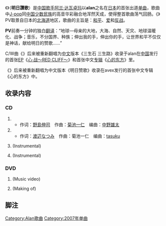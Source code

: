 {{Single infobox
| Name = {{lang|ja|明日への讃歌}}<br>明日赞歌<br>Ashita e no Sanka
| Artist = [[alan|alan]]
| Cover       = 明日赞歌.jpg
| Caption     = CD封面
| from Album = [[Voice_of_EARTH|Voice of EARTH]]
| Released = 2007年11月21日
| Genre = [[J-pop|J-pop]]
| Length = 20:30
| Label = [[Avex_Trax|Avex Trax]]
| Producer = [[菊池一仁|菊池一仁]]
| Chart position = * [[Oricon|日本公信榜]]周榜最高排位第69位
| Last single = -
| This single = ''明日赞歌''<br>（2007）
| Next single = ''[[同心_(单曲)|同心]]'' <br>（2008）

}}

《'''{{lang|ja|明日への讃歌}}'''》（'''明日讚歌'''）是[[中国|中国]][[歌手|歌手]][[阿兰·达瓦卓玛|阿兰·达瓦卓玛]]以'''alan'''之名在[[日本|日本]]的首张出道[[单曲|单曲]]，歌曲中[[J-pop|J-pop]]同[[中国|中国]][[少数民族|少数民族]]的高音华彩融合地浑然天成，使得整首歌曲荡气回肠。《{{lang|ja|明日への讃歌}}》PV取景自日本的[[北海道|北海道]]地区，歌曲的主旨是：[[和平|和平]]、[[爱|爱]]和[[反战|反战]]。

'''PV'''前奏一分钟的独白[[翻译|翻译]]：“地球—母亲的大地，大海、自然、天灾、地球温暖化、战争；音乐，不分国界、种族；伸出我的手，伸出你的手，让世界和平不仅仅是神话，献给明日的赞歌……”

C/W曲《'''{{lang|ja|桜モダン}}'''》后来被重新翻唱为[[中文|中文]]版本《三生石 三生路》收录于alan在[[中国|中国]]发行的首张[[EP|EP]]《[[心·战～RED_CLIFF～|心·战～RED CLIFF～]]》和首张中文[[专辑|专辑]]《[[心的东方|心的东方]]》里。

《'''{{lang|ja|明日への讃歌}}'''》后来被重新翻唱为中文版本《明日赞歌》收录在avex发行的首张中文专辑《心的东方》中。

== 收录内容 ==
=== CD ===
# {{lang|ja|明日への讃歌}}
#* 作词：[[野島伸司|野島伸司]]　作曲：[[菊池一仁|菊池一仁]]　编曲：[[中野雄太|中野雄太]]
# {{lang|ja|桜モダン}}
#* 作词：[[渡辺なつみ|渡辺なつみ]]　作曲：菊池一仁　编曲：[[tasuku|tasuku]]
# {{lang|ja|明日への讃歌}} (Instrumental)
# {{lang|ja|桜モダン}} (Instrumental)

=== DVD ===
# {{lang|ja|明日への讃歌}} (Music video)
# {{lang|ja|明日への讃歌}} (Making of)

== 脚注 ==
<references/>

{{alan}}

[[Category:Alan歌曲|Category:Alan歌曲]]
[[Category:2007年单曲|Category:2007年单曲]]